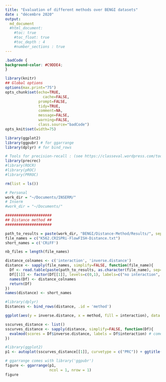 ```yaml
---
title: "Evaluation of different methods over BENGI datasets"
date : "décembre 2020"
output:
  md_document
  #html_document:
    #toc: true
    #toc_float: true
    #toc_depth : 4
    #number_sections : true
---
```


```css
.badCode {
background-color: #C9DDE4;
}
```

```r
library(knitr)
## Global options
options(max.print="75")
opts_chunk$set(echo=TRUE,
	             cache=FALSE,
               prompt=FALSE,
               tidy=TRUE,
               comment=NA,
               message=FALSE,
               warning=FALSE,
               class.source="badCode")
opts_knit$set(width=75)
```

```r
library(ggplot2)
library(ggpubr) # for ggarrange
library(dplyr) # for bind_rows

# Tools for precision-recall : (see https://classeval.wordpress.com/tools-for-roc-and-precision-recall/)
library(precrec)
#library(ROCR)
#library(pROC)
#library(PRROC)
```

```r
rm(list = ls())

# Personal
work_dir = "~/Documents/INSERM/"
# Inserm
#work_dir = "~/Documents/"

#####################
## Distance method ##
#####################

path_to_results = paste(work_dir, "BENGI/Distance-Method/Results/", sep='')
file_names = c("K562.CRISPRi-FlowFISH-Distance.txt")
short_names = c('CRiFF')

nb_files = length(file_names)

distance_colnames <- c('interaction', 'inverse.distance')
distance <- sapply(file_names, simplify=FALSE, function(file_name){
  Df <- read.table(paste(path_to_results, as.character(file_name), sep=''), sep='\t')
  Df[[1]] <- factor(Df[[1]], levels=c(0,1), labels=c("no interaction", "interaction"))
  names(Df) <- distance_colnames
  return(Df)
})
names(distance) <- short_names

#library(dplyr)
Distances <- bind_rows(distance, .id = 'method')
```

```r
ggplot(aes(y = inverse.distance, x = method, fill = interaction), data = Distances) + geom_boxplot()
```

```r
sscurves_distance <- list()
sscurves_distance <- sapply(distance, simplify=FALSE, function(Df){
  evalmod(scores = Df$inverse.distance, labels = Df$interaction) # comes with "precrec" library
})
```


```r
#library(ggplot2)
p1 <- autoplot(sscurves_distance[[1]], curvetype = c("PRC")) + ggtitle(paste(short_names[1], signif(attr(sscurves_distance[[1]], 'auc')[[4]][2], digits=2), sep = " AUPR="))

# ggarrange comes with library('ggpubr')
figure <- ggarrange(p1,
                    ncol = 1, nrow = 1)
figure
```

